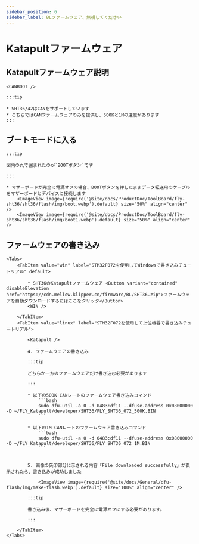 ```yaml
---
sidebar_position: 6
sidebar_label: BLファームウェア、無視してください
---
```




# Katapultファームウェア

## Katapultファームウェア説明

    <CANBOOT />

    :::tip

    * SHT36/42はCANをサポートしています
    * こちらではCANファームウェアのみを提供し、500Kと1Mの速度があります
    :::

## ブートモードに入る

    :::tip

    図内の丸で囲まれたのが`BOOTボタン`です

    :::

    * マザーボードが完全に電源オフの場合、BOOTボタンを押したままデータ転送用のケーブルをマザーボードとデバイスに接続します
        <ImageView image={require('@site/docs/ProductDoc/ToolBoard/fly-sht36/sht36/flash/img/boot.webp').default} size="50%" align="center" />
        <ImageView image={require('@site/docs/ProductDoc/ToolBoard/fly-sht36/sht36/flash/img/boot1.webp').default} size="50%" align="center" />

## ファームウェアの書き込み
    <Tabs>
        <TabItem value="win" label="STM32F072を使用してWindowsで書き込みチュートリアル" default>

            * SHT36のKatapultファームウェア <Button variant="contained" disableElevation href="https://cdn.mellow.klipper.cn/firmware/BL/SHT36.zip">ファームウェアを自動ダウンロードするにはここをクリック</Button>
            <WIN />
            
        </TabItem>
        <TabItem value="linux" label="STM32F072を使用して上位機器で書き込みチュートリアル">
            
            <Katapult />

            4. ファームウェアの書き込み

            :::tip

            どちらか一方のファームウェアだけ書き込む必要があります

            :::

            * 以下の500K CANレートのファームウェア書き込みコマンド
                ```bash
                sudo dfu-util -a 0 -d 0483:df11 --dfuse-address 0x08000000 -D ~/FLY_Katapult/developer/SHT36/FLY_SHT36_072_500K.BIN
                ```
                       
            * 以下の1M CANレートのファームウェア書き込みコマンド
                ```bash
                sudo dfu-util -a 0 -d 0483:df11 --dfuse-address 0x08000000 -D ~/FLY_Katapult/developer/SHT36/FLY_SHT36_072_1M.BIN
                ```


            5. 画像の矢印部分に示される内容「File downloaded successfully」が表示されたら、書き込みが成功しました

                <ImageView image={require('@site/docs/General/dfu-flash/img/make-flash.webp').default} size="100%" align="center" />

            :::tip

            書き込み後、マザーボードを完全に電源オフにする必要があります。

            :::

        </TabItem>
    </Tabs>
